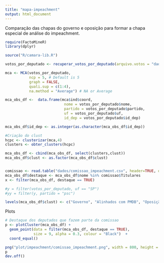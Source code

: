 ```yaml
---
title: "mapa-impeachment"
output: html_document
---
```


Comparação das chapas do governo e oposição para formar a chapa especial de análise do impeachment.

```r
require(FactoMineR)
library(dplyr)

source("R/camara-lib.R")
```


```r
votos_por_deputado <- recuperar_votos_por_deputado(arquivo.votos = "dados/votacoes.csv", corrigir.migracoes = TRUE)

mca <- MCA(votos_por_deputado, 
           ncp = 5, # Default is 5 
           graph = FALSE,
           quali.sup = c(1:4),
           na.method = "Average") # NA or Average

mca_obs_df <-  data.frame(mca$ind$coord, 
                           nome = votos_por_deputado$nome,
                           partido = votos_por_deputado$partido, 
                           uf = votos_por_deputado$uf,
                           id_dep = votos_por_deputado$id_dep)

mca_obs_df$id_dep <- as.integer(as.character(mca_obs_df$id_dep))

#Criação do clust
hcpc <- clusterizar(mca,4)
clusters <- obter_clusters(hcpc)

mca_obs_df <- cbind(mca_obs_df, select(clusters,clust))
mca_obs_df$clust <- as.factor(mca_obs_df$clust)


comissao <- read.table("dados/comissao_impeachment.csv", header=TRUE, quote="\"")
mca_obs_df$destaque <- mca_obs_df$nome %in% comissao$Titulares
x <- filter(mca_obs_df, destaque == TRUE)

#y = filter(votos_por_deputado, uf == "SP")
#yy = filter(y, partido = "psc")

levels(mca_obs_df$clust) <- c("Governo", "Alinhados com PMDB", "Oposição de esquerda", "Oposição")
```

Plots

```r
# Destaque dos deputados que fazem parte da comissao
p <- plotCluster(mca_obs_df) + 
  geom_point(data = filter(mca_obs_df, destaque == TRUE), 
             size = 9, alpha = 0.3, colour = "Black")  +
  coord_equal() 

png("plot/impeachment/comissao_impeachment.png", width = 800, height = 600)
p 
dev.off()
```
